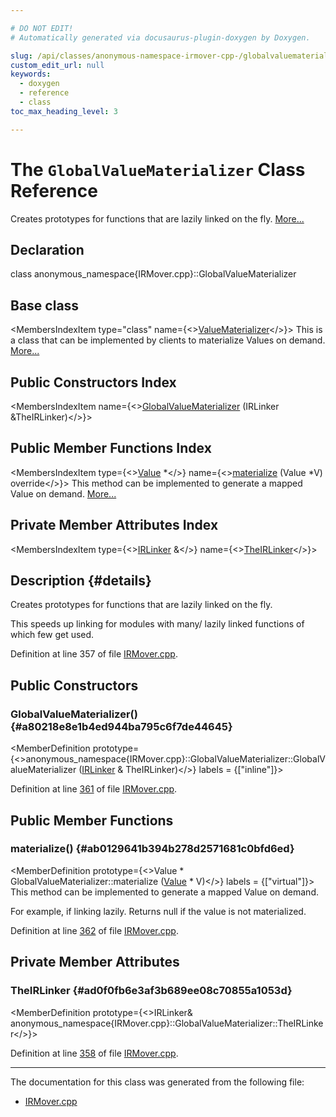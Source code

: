 ```yaml
---

# DO NOT EDIT!
# Automatically generated via docusaurus-plugin-doxygen by Doxygen.

slug: /api/classes/anonymous-namespace-irmover-cpp-/globalvaluematerializer
custom_edit_url: null
keywords:
  - doxygen
  - reference
  - class
toc_max_heading_level: 3

---
```





# The `GlobalValueMaterializer` Class Reference

<DoxygenPage pluginConfig={pluginConfig}>

Creates prototypes for functions that are lazily linked on the fly. <a href="#details">More...</a>

## Declaration

<CodeBlock>class anonymous_namespace{IRMover.cpp}::GlobalValueMaterializer</CodeBlock>

## Base class

<MembersIndex>

<MembersIndexItem
  type="class"
  name={<><a href="/docs/api/classes/llvm/valuematerializer">ValueMaterializer</a></>}>
This is a class that can be implemented by clients to materialize Values on demand. <a href="/docs/api/classes/llvm/valuematerializer/#details">More...</a>
</MembersIndexItem>

</MembersIndex>

## Public Constructors Index

<MembersIndex>

<MembersIndexItem
  name={<><a href="#a80218e8e1b4ed944ba795c6f7de44645">GlobalValueMaterializer</a> (IRLinker &amp;TheIRLinker)</>}>
</MembersIndexItem>

</MembersIndex>

## Public Member Functions Index

<MembersIndex>

<MembersIndexItem
  type={<><a href="/docs/api/classes/llvm/value">Value</a> &#42;</>}
  name={<><a href="#ab0129641b394b278d2571681c0bfd6ed">materialize</a> (Value &#42;V) override</>}>
This method can be implemented to generate a mapped Value on demand. <a href="#ab0129641b394b278d2571681c0bfd6ed">More...</a>
</MembersIndexItem>

</MembersIndex>

## Private Member Attributes Index

<MembersIndex>

<MembersIndexItem
  type={<><a href="/docs/api/classes/anonymous-namespace-irmover-cpp-/irlinker">IRLinker</a> &amp;</>}
  name={<><a href="#ad0f0fb6e3af3b689ee08c70855a1053d">TheIRLinker</a></>}>
</MembersIndexItem>

</MembersIndex>

## Description {#details}

Creates prototypes for functions that are lazily linked on the fly.

This speeds up linking for modules with many/ lazily linked functions of which few get used.

Definition at line 357 of file <a href="/docs/api/files/lib/lib/linker/irmover-cpp">IRMover.cpp</a>.

<SectionDefinition>

## Public Constructors

### GlobalValueMaterializer() {#a80218e8e1b4ed944ba795c6f7de44645}

<MemberDefinition
  prototype={<>anonymous&#95;namespace&#123;IRMover.cpp&#125;::GlobalValueMaterializer::GlobalValueMaterializer (<a href="/docs/api/classes/anonymous-namespace-irmover-cpp-/irlinker">IRLinker</a> &amp; TheIRLinker)</>}
  labels = {["inline"]}>

Definition at line <a href="/docs/api/files/lib/lib/linker/irmover-cpp/#l00361">361</a> of file <a href="/docs/api/files/lib/lib/linker/irmover-cpp">IRMover.cpp</a>.
</MemberDefinition>

</SectionDefinition>

<SectionDefinition>

## Public Member Functions

### materialize() {#ab0129641b394b278d2571681c0bfd6ed}

<MemberDefinition
  prototype={<>Value &#42; GlobalValueMaterializer::materialize (<a href="/docs/api/classes/llvm/value">Value</a> &#42; V)</>}
  labels = {["virtual"]}>
This method can be implemented to generate a mapped Value on demand.

For example, if linking lazily. Returns null if the value is not materialized.

Definition at line <a href="/docs/api/files/lib/lib/linker/irmover-cpp/#l00362">362</a> of file <a href="/docs/api/files/lib/lib/linker/irmover-cpp">IRMover.cpp</a>.
</MemberDefinition>

</SectionDefinition>

<SectionDefinition>

## Private Member Attributes

### TheIRLinker {#ad0f0fb6e3af3b689ee08c70855a1053d}

<MemberDefinition
  prototype={<>IRLinker&amp; anonymous&#95;namespace&#123;IRMover.cpp&#125;::GlobalValueMaterializer::TheIRLinker</>}>

Definition at line <a href="/docs/api/files/lib/lib/linker/irmover-cpp/#l00358">358</a> of file <a href="/docs/api/files/lib/lib/linker/irmover-cpp">IRMover.cpp</a>.
</MemberDefinition>

</SectionDefinition>

<hr/>

The documentation for this class was generated from the following file:

<ul>
<li><a href="/docs/api/files/lib/lib/linker/irmover-cpp">IRMover.cpp</a></li>
</ul>

</DoxygenPage>
